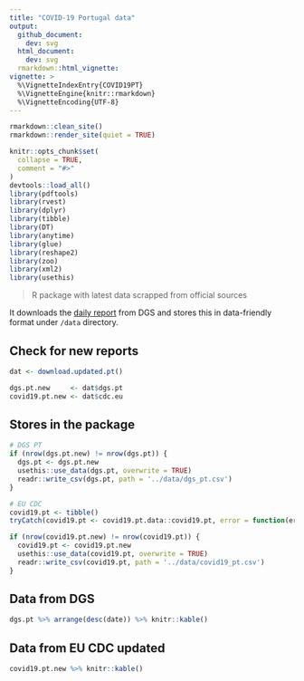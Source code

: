 ```yaml
---
title: "COVID-19 Portugal data"
output: 
  github_document:
    dev: svg
  html_document:
    dev: svg
  rmarkdown::html_vignette:
vignette: >
  %\VignetteIndexEntry{COVID19PT}
  %\VignetteEngine{knitr::rmarkdown}
  %\VignetteEncoding{UTF-8}
---
```


```r
rmarkdown::clean_site()
rmarkdown::render_site(quiet = TRUE)
```


```r
knitr::opts_chunk$set(
  collapse = TRUE,
  comment = "#>"
)
devtools::load_all()
library(pdftools)
library(rvest)
library(dplyr)
library(tibble)
library(DT)
library(anytime)
library(glue)
library(reshape2)
library(zoo)
library(xml2)
library(usethis)
```

> R package with latest data scrapped from official sources

It downloads the [daily report](https://covid19.min-saude.pt/relatorio-de-situacao/) from DGS and stores this in data-friendly format under `/data` directory.

## Check for new reports

```r
dat <- download.updated.pt()

dgs.pt.new     <- dat$dgs.pt
covid19.pt.new <- dat$cdc.eu
```

## Stores in the package

```r
# DGS PT
if (nrow(dgs.pt.new) != nrow(dgs.pt)) {
  dgs.pt <- dgs.pt.new
  usethis::use_data(dgs.pt, overwrite = TRUE)
  readr::write_csv(dgs.pt, path = '../data/dgs_pt.csv')
}

# EU CDC
covid19.pt <- tibble()
tryCatch(covid19.pt <- covid19.pt.data::covid19.pt, error = function(err) { })

if (nrow(covid19.pt.new) != nrow(covid19.pt)) {
  covid19.pt <- covid19.pt.new
  usethis::use_data(covid19.pt, overwrite = TRUE)
  readr::write_csv(covid19.pt, path = '../data/covid19_pt.csv')
}

```

## Data from DGS

```r
dgs.pt %>% arrange(desc(date)) %>% knitr::kable()
```

## Data from EU CDC updated

```r
covid19.pt.new %>% knitr::kable()
```




